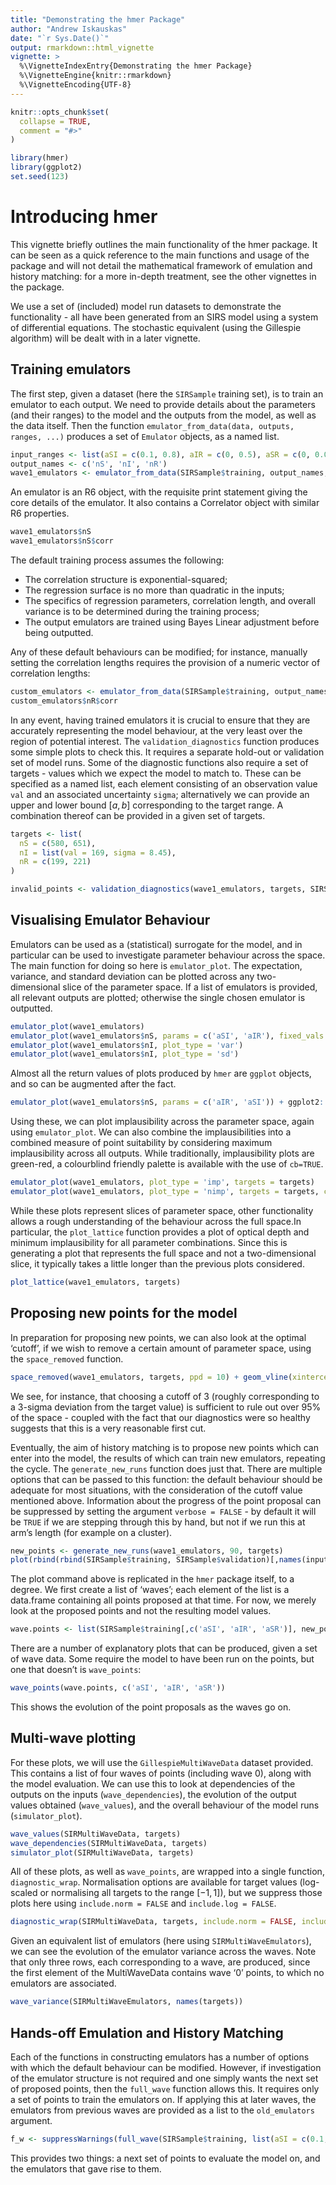 ```yaml
---
title: "Demonstrating the hmer Package"
author: "Andrew Iskauskas"
date: "`r Sys.Date()`"
output: rmarkdown::html_vignette
vignette: >
  %\VignetteIndexEntry{Demonstrating the hmer Package}
  %\VignetteEngine{knitr::rmarkdown}
  %\VignetteEncoding{UTF-8}
---
```


```r
knitr::opts_chunk$set(
  collapse = TRUE,
  comment = "#>"
)
```

```r
library(hmer)
library(ggplot2)
set.seed(123)
```

# Introducing hmer
This vignette briefly outlines the main functionality of the hmer package. It can be seen as a quick reference to the main functions and usage of the package and will not detail the mathematical framework of emulation and history matching: for a more in-depth treatment, see the other vignettes in the package.

We use a set of (included) model run datasets to demonstrate the functionality - all have been generated from an SIRS model using a system of differential equations. The stochastic equivalent (using the Gillespie algorithm) will be dealt with in a later vignette.

## Training emulators
The first step, given a dataset (here the `SIRSample` training set), is to train an emulator to each output. We need to provide details about the parameters (and their ranges) to the model and the outputs from the model, as well as the data itself. Then the function `emulator_from_data(data, outputs, ranges, ...)` produces a set of `Emulator` objects, as a named list.

```r
input_ranges <- list(aSI = c(0.1, 0.8), aIR = c(0, 0.5), aSR = c(0, 0.05))
output_names <- c('nS', 'nI', 'nR')
wave1_emulators <- emulator_from_data(SIRSample$training, output_names, input_ranges)
```

An emulator is an R6 object, with the requisite print statement giving the core details of the emulator. It also contains a Correlator object with similar R6 properties.

```r
wave1_emulators$nS
wave1_emulators$nS$corr
```

The default training process assumes the following: 

- The correlation structure is exponential-squared;
- The regression surface is no more than quadratic in the inputs;
- The specifics of regression parameters, correlation length, and overall variance is to be determined during the training process;
- The output emulators are trained using Bayes Linear adjustment before being outputted.

Any of these default behaviours can be modified; for instance, manually setting the correlation lengths requires the provision of a numeric vector of correlation lengths:

```r
custom_emulators <- emulator_from_data(SIRSample$training, output_names, input_ranges, c_lengths = c(0.6, 0.7, 0.85))
custom_emulators$nR$corr
```

In any event, having trained emulators it is crucial to ensure that they are accurately representing the model behaviour, at the very least over the region of potential interest. The `validation_diagnostics` function produces some simple plots to check this. It requires a separate hold-out or validation set of model runs. Some of the diagnostic functions also require a set of targets - values which we expect the model to match to. These can be specified as a named list, each element consisting of an observation value `val` and an associated uncertainty `sigma`; alternatively we can provide an upper and lower bound $[a,b]$ corresponding to the target range. A combination thereof can be provided in a given set of targets.

```r
targets <- list(
  nS = c(580, 651),
  nI = list(val = 169, sigma = 8.45),
  nR = c(199, 221)
)
```

```r
invalid_points <- validation_diagnostics(wave1_emulators, targets, SIRSample$validation, plt = TRUE)
```

## Visualising Emulator Behaviour

Emulators can be used as a (statistical) surrogate for the model, and in particular can be used to investigate parameter behaviour across the space. The main function for doing so here is `emulator_plot`. The expectation, variance, and standard deviation can be plotted across any two-dimensional slice of the parameter space. If a list of emulators is provided, all relevant outputs are plotted; otherwise the single chosen emulator is outputted.

```r
emulator_plot(wave1_emulators)
emulator_plot(wave1_emulators$nS, params = c('aSI', 'aIR'), fixed_vals = list(aSR = 0.03))
emulator_plot(wave1_emulators$nI, plot_type = 'var')
emulator_plot(wave1_emulators$nI, plot_type = 'sd')
```

Almost all the return values of plots produced by `hmer` are `ggplot` objects, and so can be augmented after the fact.

```r
emulator_plot(wave1_emulators$nS, params = c('aIR', 'aSI')) + ggplot2::geom_point(data = SIRSample$training, ggplot2::aes(x = aSI, y = aIR))
```

Using these, we can plot implausibility across the parameter space, again using `emulator_plot`. We can also combine the implausibilities into a combined measure of point suitability by considering maximum implausibility across all outputs. While traditionally, implausibility plots are green-red, a colourblind friendly palette is available with the use of `cb=TRUE`.

``` r
emulator_plot(wave1_emulators, plot_type = 'imp', targets = targets)
emulator_plot(wave1_emulators, plot_type = 'nimp', targets = targets, cb = TRUE)
```

While these plots represent slices of parameter space, other functionality allows a rough understanding of the behaviour across the full space.In particular, the `plot_lattice` function provides a plot of optical depth and minimum implausibility for all parameter combinations. Since this is generating a plot that represents the full space and not a two-dimensional slice, it typically takes a little longer than the previous plots considered.

```r
plot_lattice(wave1_emulators, targets)
```

## Proposing new points for the model

In preparation for proposing new points, we can also look at the optimal 'cutoff', if we wish to remove a certain amount of parameter space, using the `space_removed` function.

```r
space_removed(wave1_emulators, targets, ppd = 10) + geom_vline(xintercept = 3)
```

We see, for instance, that choosing a cutoff of 3 (roughly corresponding to a 3-sigma deviation from the target value) is sufficient to rule out over 95% of the space - coupled with the fact that our diagnostics were so healthy suggests that this is a very reasonable first cut.

Eventually, the aim of history matching is to propose new points which can enter into the model, the results of which can train new emulators, repeating the cycle. The `generate_new_runs` function does just that. There are multiple options that can be passed to this function: the default behaviour should be adequate for most situations, with the consideration of the cutoff value mentioned above. Information about the progress of the point proposal can be suppressed by setting the argument `verbose = FALSE` - by default it will be `TRUE` if we are stepping through this by hand, but not if we run this at arm's length (for example on a cluster).

```r
new_points <- generate_new_runs(wave1_emulators, 90, targets)
plot(rbind(rbind(SIRSample$training, SIRSample$validation)[,names(input_ranges)], new_points), pch = 16, cex = 0.8, col = rep(c('black', 'blue'), each = 90))
```

The plot command above is replicated in the `hmer` package itself, to a degree. We first create a list of 'waves'; each element of the list is a data.frame containing all points proposed at that time. For now, we merely look at the proposed points and not the resulting model values.

```r
wave.points <- list(SIRSample$training[,c('aSI', 'aIR', 'aSR')], new_points)
```

There are a number of explanatory plots that can be produced, given a set of wave data. Some require the model to have been run on the points, but one that doesn't is `wave_points`:

```r
wave_points(wave.points, c('aSI', 'aIR', 'aSR'))
```

This shows the evolution of the point proposals as the waves go on.

## Multi-wave plotting

For these plots, we will use the `GillespieMultiWaveData` dataset provided. This contains a list of four waves of points (including wave 0), along with the model evaluation. We can use this to look at dependencies of the outputs on the inputs (`wave_dependencies`), the evolution of the output values obtained (`wave_values`), and the overall behaviour of the model runs (`simulator_plot`).

```r
wave_values(SIRMultiWaveData, targets)
wave_dependencies(SIRMultiWaveData, targets)
simulator_plot(SIRMultiWaveData, targets)
```

All of these plots, as well as `wave_points`, are wrapped into a single function, `diagnostic_wrap`. Normalisation options are available for target values (log-scaled or normalising all targets to the range $[-1,1]$), but we suppress those plots here using `include.norm = FALSE` and `include.log = FALSE`.

```r
diagnostic_wrap(SIRMultiWaveData, targets, include.norm = FALSE, include.log = FALSE)
```

Given an equivalent list of emulators (here using `SIRMultiWaveEmulators`), we can see the evolution of the emulator variance across the waves. Note that only three rows, each corresponding to a wave, are produced, since the first element of the MultiWaveData contains wave '0' points, to which no emulators are associated.

```r
wave_variance(SIRMultiWaveEmulators, names(targets))
```

## Hands-off Emulation and History Matching

Each of the functions in constructing emulators has a number of options with which the default behaviour can be modified. However, if investigation of the emulator structure is not required and one simply wants the next set of proposed points, then the `full_wave` function allows this. It requires only a set of points to train the emulators on. If applying this at later waves, the emulators from previous waves are provided as a list to the `old_emulators` argument.

```r
f_w <- suppressWarnings(full_wave(SIRSample$training, list(aSI = c(0.1, 0.8), aIR = c(0, 0.5), aSR = c(0, 0.05)), targets))
```

This provides two things: a next set of points to evaluate the model on, and the emulators that gave rise to them.
